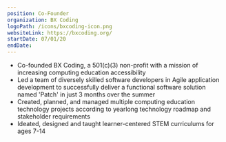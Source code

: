 ```yaml
---
position: Co-Founder
organization: BX Coding
logoPath: /icons/bxcoding-icon.png
websiteLink: https://bxcoding.org/
startDate: 07/01/20
endDate:
---
```


- Co-founded BX Coding, a 501(c)(3) non-profit with a mission of increasing computing education accessibility
- Led a team of diversely skilled software developers in Agile application development to successfully deliver a functional software solution named 'Patch' in just 3 months over the summer
- Created, planned, and managed multiple computing education technology projects according to yearlong technology roadmap and stakeholder requirements
- Ideated, designed and taught learner-centered STEM curriculums for ages 7-14

